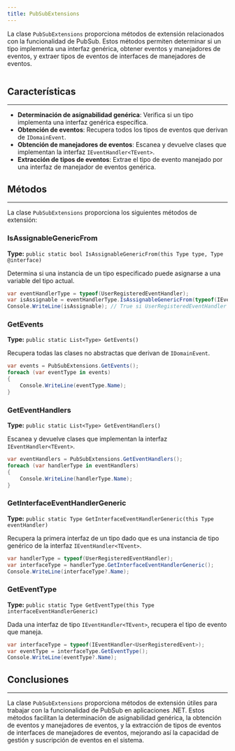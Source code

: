 ```yaml
---
title: PubSubExtensions
---
```


La clase `PubSubExtensions` proporciona métodos de extensión relacionados con la funcionalidad de PubSub. Estos métodos permiten determinar si un tipo implementa una interfaz genérica, obtener eventos y manejadores de eventos, y extraer tipos de eventos de interfaces de manejadores de eventos.

```csharp url="packages/CodeDesignPlus.Net.PubSub/src/CodeDesignPlus.Net.PubSub/Extensions/PubSubExtensions.cs"
```

## Características
---
- **Determinación de asignabilidad genérica**: Verifica si un tipo implementa una interfaz genérica específica.
- **Obtención de eventos**: Recupera todos los tipos de eventos que derivan de `IDomainEvent`.
- **Obtención de manejadores de eventos**: Escanea y devuelve clases que implementan la interfaz `IEventHandler<TEvent>`.
- **Extracción de tipos de eventos**: Extrae el tipo de evento manejado por una interfaz de manejador de eventos genérica.

## Métodos
---

La clase `PubSubExtensions` proporciona los siguientes métodos de extensión:

### IsAssignableGenericFrom
**Type:** `public static bool IsAssignableGenericFrom(this Type type, Type @interface)`

Determina si una instancia de un tipo especificado puede asignarse a una variable del tipo actual.

```csharp
var eventHandlerType = typeof(UserRegisteredEventHandler);
var isAssignable = eventHandlerType.IsAssignableGenericFrom(typeof(IEventHandler<>));
Console.WriteLine(isAssignable); // True si UserRegisteredEventHandler implementa IEventHandler<TEvent>
```

### GetEvents
**Type:** `public static List<Type> GetEvents()`

Recupera todas las clases no abstractas que derivan de `IDomainEvent`.

```csharp
var events = PubSubExtensions.GetEvents();
foreach (var eventType in events)
{
    Console.WriteLine(eventType.Name);
}
```

### GetEventHandlers
**Type:** `public static List<Type> GetEventHandlers()`

Escanea y devuelve clases que implementan la interfaz `IEventHandler<TEvent>`.

```csharp
var eventHandlers = PubSubExtensions.GetEventHandlers();
foreach (var handlerType in eventHandlers)
{
    Console.WriteLine(handlerType.Name);
}
```

### GetInterfaceEventHandlerGeneric
**Type:** `public static Type GetInterfaceEventHandlerGeneric(this Type eventHandler)`

Recupera la primera interfaz de un tipo dado que es una instancia de tipo genérico de la interfaz `IEventHandler<TEvent>`.

```csharp
var handlerType = typeof(UserRegisteredEventHandler);
var interfaceType = handlerType.GetInterfaceEventHandlerGeneric();
Console.WriteLine(interfaceType?.Name);
```

### GetEventType
**Type:** `public static Type GetEventType(this Type interfaceEventHandlerGeneric)`

Dada una interfaz de tipo `IEventHandler<TEvent>`, recupera el tipo de evento que maneja.

```csharp
var interfaceType = typeof(IEventHandler<UserRegisteredEvent>);
var eventType = interfaceType.GetEventType();
Console.WriteLine(eventType?.Name);
```

## Conclusiones
---
La clase `PubSubExtensions` proporciona métodos de extensión útiles para trabajar con la funcionalidad de PubSub en aplicaciones .NET. Estos métodos facilitan la determinación de asignabilidad genérica, la obtención de eventos y manejadores de eventos, y la extracción de tipos de eventos de interfaces de manejadores de eventos, mejorando así la capacidad de gestión y suscripción de eventos en el sistema.